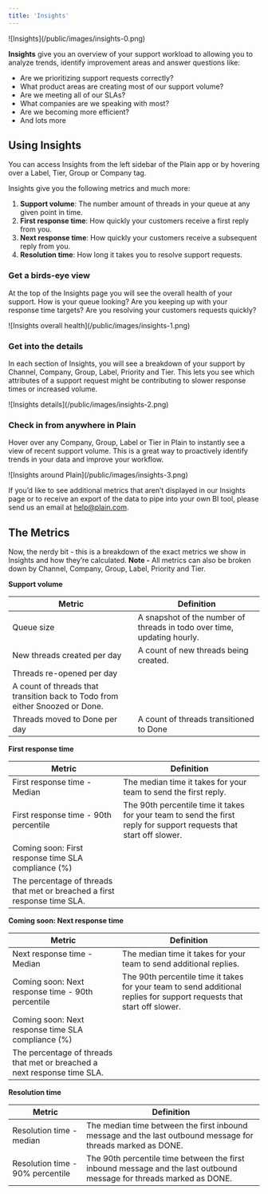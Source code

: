 ```yaml
---
title: 'Insights'
---
```


<Frame>![Insights](/public/images/insights-0.png)</Frame>

**Insights** give you an overview of your support workload to allowing you to analyze trends, identify improvement areas and answer questions like:

- Are we prioritizing support requests correctly?
- What product areas are creating most of our support volume?
- Are we meeting all of our SLAs?
- What companies are we speaking with most?
- Are we becoming more efficient?
- And lots more

## Using Insights

You can access Insights from the left sidebar of the Plain app or by hovering over a Label, Tier, Group or Company tag.

Insights give you the following metrics and much more:

1. **Support volume**: The number amount of threads in your queue at any given point in time.
2. **First response time**: How quickly your customers receive a first reply from you.
3. **Next response time**: How quickly your customers receive a subsequent reply from you.
4. **Resolution time**: How long it takes you to resolve support requests.

### Get a birds-eye view

At the top of the Insights page you will see the overall health of your support. How is your queue looking? Are you keeping up with your response time targets? Are you resolving your customers requests quickly?

<Frame>![Insights overall health](/public/images/insights-1.png)</Frame>

### Get into the details

In each section of Insights, you will see a breakdown of your support by Channel, Company, Group, Label, Priority and Tier. This lets you see which attributes of a support request might be contributing to slower response times or increased volume.

<Frame>![Insights details](/public/images/insights-2.png)</Frame>


### Check in from anywhere in Plain

Hover over any Company, Group, Label or Tier in Plain to instantly see a view of recent support volume. This is a great way to proactively identify trends in your data and improve your workflow.

<Frame>![Insights around Plain](/public/images/insights-3.png)</Frame>

If you’d like to see additional metrics that aren’t displayed in our Insights page or to receive an export of the data to pipe into your own BI tool, please send us an email at [help@plain.com](mailto:help@plain.com).

## The Metrics

Now, the nerdy bit - this is a breakdown of the exact metrics we show in Insights and how they’re calculated. **Note -** All metrics can also be broken down by Channel, Company, Group, Label, Priority and Tier.

**Support volume**

| Metric  | Definition |
| --- | --- |
| Queue size | A snapshot of the number of threads in todo over time, updating hourly. |
| New threads created per day | A count of new threads being created. |
| Threads re-opened per day
| A count of threads that transition back to Todo from either Snoozed or Done. |
| Threads moved to Done per day | A count of threads transitioned to Done |

**First response time**

| Metric | Definition |
| --- | --- |
| First response time - Median | The median time it takes for your team to send the first reply.  |
| First response time - 90th percentile | The 90th percentile time it takes for your team to send the first reply for support requests that start off slower. |
| Coming soon: First response time SLA compliance (%)
| The percentage of threads that met or breached a first response time SLA. |

**Coming soon: Next response time**

| Metric | Definition |
| --- | --- |
| Next response time - Median | The median time it takes for your team to send additional replies.  |
| Coming soon: Next response time - 90th percentile | The 90th percentile time it takes for your team to send additional replies for support requests that start off slower. |
| Coming soon: Next response time SLA compliance (%)
| The percentage of threads that met or breached a next response time SLA. |

**Resolution time**

| Metric | Definition |
| --- | --- |
| Resolution time - median | The median time between the first inbound message and the last outbound message for threads marked as DONE. |
| Resolution time - 90% percentile | The 90th percentile time between the first inbound message and the last outbound message for threads marked as DONE. |